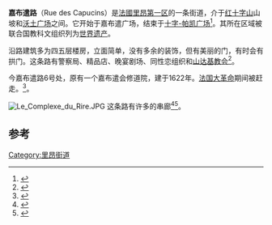 {{Infobox street
| name                    = 嘉布遣路
| native_name             = Rue Des Capucins
| image                   = Rue des Capucins.JPG
| caption                 = 
| location                = 法国里昂[[里昂第一区|里昂第一区]]
| completion_date         = 19世纪上半叶
}}
'''嘉布遣路'''（Rue des Capucins）是[[法國|法國]][[里昂第一区|里昂第一区]]的一条街道，介于[[红十字山|红十字山]]山坡和[[沃土广场|沃土广场]]之间。它开始于嘉布遣广场，结束于[[十字-帕凯广场|十字-帕凯广场]]<ref>{{cite book |title=Rues de Lyon à travers les siècles |first=Maurice |last=Vanario |publisher=ELAH |place=Lyon |year=2002 |language=法语 |isbn=2-84147-126-8 |page=58}}</ref>。其所在区域被联合国教科文组织列为[[世界遗产|世界遗产]]。

沿路建筑多为四五层楼房，立面简单，没有多余的装饰，但有美丽的门，有时会有拱门。这条路有警察局、精品店、晚宴剧场、同性恋组织和[[山达基教会|山达基教会]]<ref>{{cite web |title=Rue des Capucins |url=http://ruesdelyon.wysiup.net/PageRubrique.php?ID=1003292&rubID=1003375 |publisher=Rues de Lyon |language=法语 |accessdate=2010年1月23日 |archive-url=https://web.archive.org/web/20111007074832/http://ruesdelyon.wysiup.net/PageRubrique.php?ID=1003292&rubID=1003375 |archive-date=2011年10月7日 |dead-url=yes }}</ref>。

今嘉布遣路6号处，原有一个嘉布遣会修道院，建于1622年。[[法国大革命|法国大革命]]期间被赶走。<ref>{{cite book |title=Dictionnaire des lyonnaiseries — Les hommes. Le sol. Les rues. Histoires et légendes |last=Meynard |first=Louis |volume=2 |year=1932 |place=Lyon |edition=1982 |publisher=Jean Honoré |language=法语 |pages=333–35}}</ref>。

[[File:Le_Complexe_du_Rire.JPG|thumb]]
这条路有许多的串廊<ref>{{cite book |title=Traboules de Lyon — Histoire secrète d'une ville |last=Dejean |first=René |publisher=''[[Le_Progrès|Le Progrès]]'' |year=1988 |language=法语 |isbn=2-904899-01-4}}</ref><ref>{{cite web |title=Visiter les traboules |url=http://www.lyon.fr/vdl/sections/fr/urbanisme/cours_traboules_lyon/a_visiter |publisher=Lyon |language=法语 |accessdate=2010年1月23日 |deadurl=yes |archiveurl=https://web.archive.org/web/20091004093939/http://www.lyon.fr/vdl/sections/fr/urbanisme/cours_traboules_lyon/a_visiter |archivedate=2009年10月4日 }}</ref>。

{{coord|45|46|09|N|4|49|59|E|type:landmark_source:kolossus-frwiki|display=title}}

==参考==
{{reflist}}
[[Category:里昂街道|Category:里昂街道]]